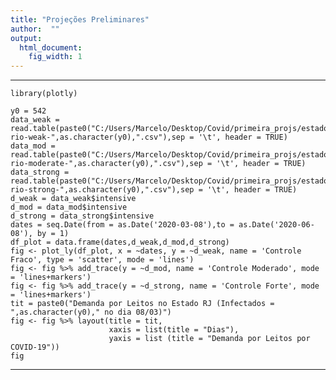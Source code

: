 ```yaml
---
title: "Projeções Preliminares"
author:  ""
output:
  html_document:
    fig_width: 1
---
```


----

```
library(plotly)

y0 = 542
data_weak = read.table(paste0("C:/Users/Marcelo/Desktop/Covid/primeira_projs/estado-rio-weak-",as.character(y0),".csv"),sep = '\t', header = TRUE)
data_mod = read.table(paste0("C:/Users/Marcelo/Desktop/Covid/primeira_projs/estado-rio-moderate-",as.character(y0),".csv"),sep = '\t', header = TRUE)
data_strong = read.table(paste0("C:/Users/Marcelo/Desktop/Covid/primeira_projs/estado-rio-strong-",as.character(y0),".csv"),sep = '\t', header = TRUE)
d_weak = data_weak$intensive
d_mod = data_mod$intensive
d_strong = data_strong$intensive
dates = seq.Date(from = as.Date('2020-03-08'),to = as.Date('2020-06-08'), by = 1)
df_plot = data.frame(dates,d_weak,d_mod,d_strong)
fig <- plot_ly(df_plot, x = ~dates, y = ~d_weak, name = 'Controle Fraco', type = 'scatter', mode = 'lines') 
fig <- fig %>% add_trace(y = ~d_mod, name = 'Controle Moderado', mode = 'lines+markers') 
fig <- fig %>% add_trace(y = ~d_strong, name = 'Controle Forte', mode = 'lines+markers')
tit = paste0("Demanda por Leitos no Estado RJ (Infectados = ",as.character(y0)," no dia 08/03)")
fig <- fig %>% layout(title = tit,
                      xaxis = list(title = "Dias"),
                      yaxis = list (title = "Demanda por Leitos por COVID-19"))
fig
```

----